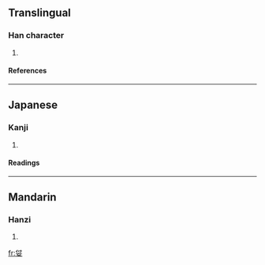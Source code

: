 ==Translingual==
===Han character===
{{Han char|rn=38|rad=女|as=05|sn=8|four=2444<sub>0</sub>|canj=人戈女 (OIV)}}
# {{defn|Han|sort=女05}}
====References====
{{Han ref|kx=0258.110|dkj=06161|dj=0523.170|hdz=21039.010|uh=59C7|ud=22983|bh=CC54|bd=52308}}
----
==Japanese==
===Kanji===
{{ja-kanji|grade=|rs=女05}}
# {{defn|Japanese}} 
====Readings====
{{ja-readings|on=[[ふ]] (fu), [[ふう]] (hū), [[ぶ]] (bu)|kun=[[よろこぶ]] (yorokobu), [[うつくしい]] (utsukushii)}}
----
==Mandarin==
===Hanzi===
{{cmn-hanzi|pin=[[fū]] ([[fu1]])|wg=fu<sup>1</sup>}}
# {{defn|Mandarin}}

[[fr:姇]]